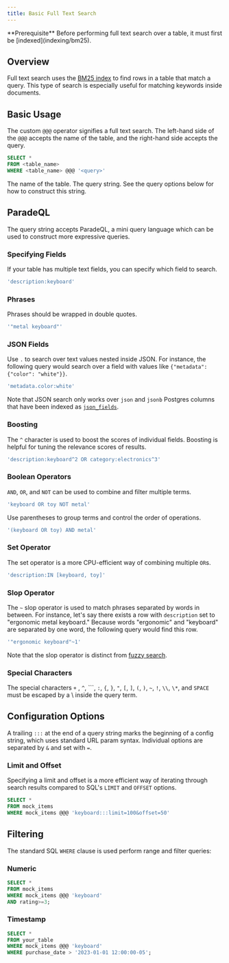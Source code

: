 ```yaml
---
title: Basic Full Text Search
---
```


<Note>
  **Prerequisite** Before performing full text search over a table, it must
  first be [indexed](indexing/bm25).
</Note>

## Overview

Full text search uses the [BM25 index](/indexing/bm25) to find rows in a table that match a query.
This type of search is especially useful for matching keywords inside documents.

## Basic Usage

The custom `@@@` operator signifies a full text search. The left-hand side of the `@@@` accepts the
name of the table, and the right-hand side accepts the query.

```sql
SELECT *
FROM <table_name>
WHERE <table_name> @@@ '<query>'
```

<ParamField body="table_name" required>
  The name of the table.
</ParamField>
<ParamField body="query" required>
  The query string. See the query options below for how to construct this
  string.
</ParamField>

## ParadeQL

The query string accepts ParadeQL, a mini query language which can be used to construct more expressive queries.

### Specifying Fields

If your table has multiple text fields, you can specify which field to search.

```sql
'description:keyboard'
```

### Phrases

Phrases should be wrapped in double quotes.

```sql
'"metal keyboard"'
```

### JSON Fields

Use `.` to search over text values nested inside JSON. For instance, the following query would search
over a field with values like `{"metadata": {"color": "white"}}`.

```sql
'metadata.color:white'
```

Note that JSON search only works over `json` and `jsonb` Postgres columns that have been indexed as
[`json_fields`](/indexing/bm25#creating-a-bm25-index).

### Boosting

The `^` character is used to boost the scores of individual fields. Boosting is helpful for tuning
the relevance scores of results.

```sql
'description:keyboard^2 OR category:electronics^3'
```

### Boolean Operators

`AND`, `OR`, and `NOT` can be used to combine and filter multiple terms.

```sql
'keyboard OR toy NOT metal'
```

Use parentheses to group terms and control the order of operations.

```sql
'(keyboard OR toy) AND metal'
```

### Set Operator

The set operator is a more CPU-efficient way of combining multiple `OR`s.

```sql
'description:IN [keyboard, toy]'
```

### Slop Operator

The `~` slop operator is used to match phrases separated by words in between. For instance, let's say
there exists a row with `description` set to "ergonomic metal keyboard." Because words "ergonomic" and "keyboard"
are separated by one word, the following query would find this row.

```sql
'"ergonomic keyboard"~1'
```

Note that the slop operator is distinct from [fuzzy search](/search/fuzzy).

### Special Characters

The special characters `+` , `^`, ```, `:`, `{`, `}`, `"`, `[`, `]`, `(`, `)`, `~`, `!`, `\\`, `\*`, and `SPACE`
must be escaped by a \ inside the query term.

## Configuration Options

A trailing `:::` at the end of a query string marks the beginning of a config string, which uses standard
URL param syntax. Individual options are separated by `&` and set with `=`.

### Limit and Offset

Specifying a limit and offset is a more efficient way of iterating through search results compared to
SQL's `LIMIT` and `OFFSET` options.

```sql
SELECT *
FROM mock_items
WHERE mock_items @@@ 'keyboard:::limit=100&offset=50'
```

## Filtering

The standard SQL `WHERE` clause is used perform range and filter queries:

### Numeric

```sql
SELECT *
FROM mock_items
WHERE mock_items @@@ 'keyboard'
AND rating>=3;
```

### Timestamp

```sql
SELECT *
FROM your_table
WHERE mock_items @@@ 'keyboard'
WHERE purchase_date > '2023-01-01 12:00:00-05';
```
